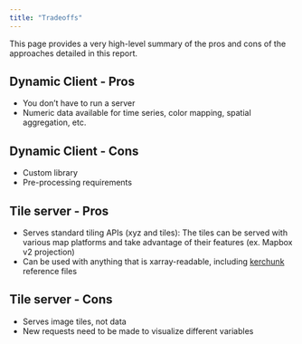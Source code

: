 ```yaml
---
title: "Tradeoffs"
---
```


This page provides a very high-level summary of the pros and cons of the approaches detailed in this report.

## Dynamic Client - Pros

* You don’t have to run a server
* Numeric data available for time series, color mapping, spatial aggregation, etc.

## Dynamic Client - Cons

* Custom library
* Pre-processing requirements

## Tile server - Pros

* Serves standard tiling APIs (xyz and tiles): The tiles can be served with various map platforms and take advantage of their features (ex. Mapbox v2 projection) 
* Can be used with anything that is xarray-readable, including [kerchunk](https://fsspec.github.io/kerchunk/) reference files

## Tile server - Cons

* Serves image tiles, not data
* New requests need to be made to visualize different variables
